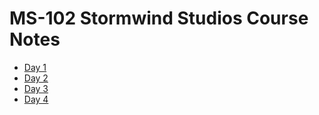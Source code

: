 # MS-102 Stormwind Studios Course Notes
* [Day 1](/posts/microsoft/ms-102/cert-notes/stormwind-studios/day1/1-ms-102-exam-and-cert)
* [Day 2](/posts/microsoft/ms-102/cert-notes/stormwind-studios/day2/1-powershell-tools-and-versions)
* [Day 3](/posts/microsoft/ms-102/cert-notes/stormwind-studios/day3/1-getting-started-with-your-tenant)
* [Day 4](/posts/microsoft/ms-102/cert-notes/stormwind-studios/day4/1-groups)